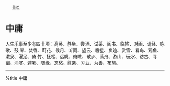 <div class="nav">
	[[../index|首页]]
</div>
= 中庸 =
人生乐事至少有四十项：高卧、静坐、尝酒、试茶、阅书、临帖、对画、诵经、咏歌、鼓 琴、焚香、莳花、候月、听雨、望云、瞻星、负暄、赏雪、看鸟、观鱼、漱泉、濯足、倚 竹、抚松、远眺、俯瞰、散步、荡舟、游山、玩水、访古、寻幽、消寒、避暑、随缘、忘愁、慰亲、习业、为善、布施。 
----

%title 中庸
